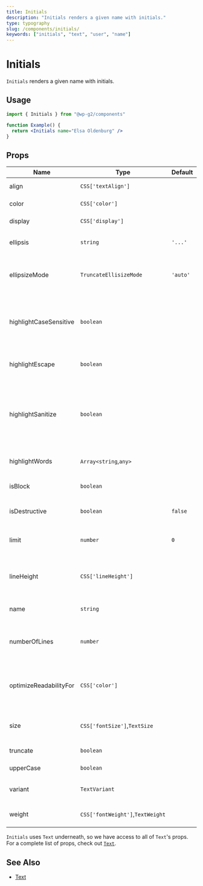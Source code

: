 ```yaml
---
title: Initials
description: "Initials renders a given name with initials."
type: typography
slug: /components/initials/
keywords: ["initials", "text", "user", "name"]
---
```


# Initials

`Initials` renders a given name with initials.

## Usage

```jsx live
import { Initials } from "@wp-g2/components"

function Example() {
  return <Initials name="Elsa Oldenburg" />
}
```

## Props

<!-- props -->
<!-- Automatically Generated -->

| Name                   | Type                             | Default  | Description                                                                                                    |
| ---------------------- | -------------------------------- | -------- | -------------------------------------------------------------------------------------------------------------- |
| align                  | `CSS['textAlign']`               |          | Adjusts the text alignment.                                                                                    |
| color                  | `CSS['color']`                   |          | Adjusts the text color.                                                                                        |
| display                | `CSS['display']`                 |          | Adjusts the CSS display.                                                                                       |
| ellipsis               | `string`                         | `'...'`  | The ellipsis string when `truncate` is set.                                                                    |
| ellipsizeMode          | `TruncateEllisizeMode`           | `'auto'` | Determines where to truncate. `truncate` must first be set.                                                    |
| highlightCaseSensitive | `boolean`                        |          | Escape characters in `highlightWords` which are meaningful in regular expressions.                             |
| highlightEscape        | `boolean`                        |          | Determines if `highlightWords` should be case sensitive.                                                       |
| highlightSanitize      | `boolean`                        |          | Array of search words. String search terms are automatically cast to RegExps unless `highlightEscape` is true. |
| highlightWords         | `Array<string`,`any>`            |          | Highlights words within the text content.                                                                      |
| isBlock                | `boolean`                        |          | Sets `Text` to have `display: block`.                                                                          |
| isDestructive          | `boolean`                        | `false`  | Renders a destructive color.                                                                                   |
| limit                  | `number`                         | `0`      | Determines the max characters when `truncate` is set.                                                          |
| lineHeight             | `CSS['lineHeight']`              |          | Adjusts all text line-height based on the typography system.                                                   |
| name                   | `string`                         |          | The name to render as initials.                                                                                |
| numberOfLines          | `number`                         |          | Determines how many lines to truncate. `truncate` must first be set.                                           |
| optimizeReadabilityFor | `CSS['color']`                   |          | Optimizes text (black or white) readability for given background color.                                        |
| size                   | `CSS['fontSize']`,`TextSize`     |          | Adjusts text size based on the typography system.                                                              |
| truncate               | `boolean`                        |          | Enables text truncation.                                                                                       |
| upperCase              | `boolean`                        |          | Uppercases the text content.                                                                                   |
| variant                | `TextVariant`                    |          | Adjusts style variation of the text.                                                                           |
| weight                 | `CSS['fontWeight']`,`TextWeight` |          | Adjusts font-weight of the text.                                                                               |

<!-- /Automatically Generated -->
<!-- /props -->

`Initials` uses `Text` underneath, so we have access to all of `Text`'s props. For a complete list of props, check out [`Text`](/components/text/#props).

## See Also

- [Text](/components/text/)
